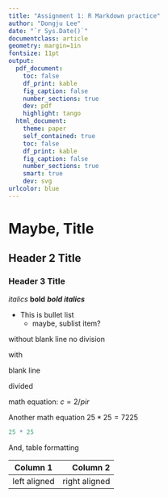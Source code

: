 ```yaml
---
title: "Assignment 1: R Markdown practice"
author: "Dongju Lee"
date: "`r Sys.Date()`"
documentclass: article
geometry: margin=1in
fontsize: 11pt
output:
  pdf_document:
    toc: false
    df_print: kable
    fig_caption: false
    number_sections: true
    dev: pdf
    highlight: tango
  html_document:
    theme: paper
    self_contained: true
    toc: false
    df_print: kable
    fig_caption: false
    number_sections: true
    smart: true
    dev: svg
urlcolor: blue
---
```


<!-- Write your Markdown below this line -->

# Maybe, Title

## Header 2 Title

### Header 3 Title

*italics* **bold** ***bold italics***

-   This is bullet list
    -   maybe, sublist item?

without blank line no division

with

blank line

divided

math equation: $c = 2 /pi r$

Another math equation $25 * 25 = 7225$

```r
25 * 25
```

And, table formatting

| Column 1     |      Column 2 |
|--------------|--------------:|
| left aligned | right aligned |
